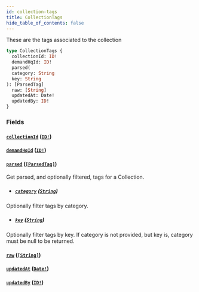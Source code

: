 ```yaml
---
id: collection-tags
title: CollectionTags
hide_table_of_contents: false
---
```



These are the tags associated to the collection

```graphql
type CollectionTags {
  collectionId: ID!
  demandHqId: ID!
  parsed(
  category: String
  key: String
): [ParsedTag]
  raw: [String]
  updatedAt: Date!
  updatedBy: ID!
}
```


### Fields

#### [`collectionId`](#) ([`ID!`](/demand/api/graphql-admin/reference/scalars/id))




#### [`demandHqId`](#) ([`ID!`](/demand/api/graphql-admin/reference/scalars/id))




#### [`parsed`](#) ([`[ParsedTag]`](/demand/api/graphql-admin/reference/objects/parsed-tag))

Get parsed, and optionally filtered, tags for a Collection.
- ##### [`category`](#) ([`String`](/demand/api/graphql-admin/reference/scalars/string))

Optionally filter tags by category.


- ##### [`key`](#) ([`String`](/demand/api/graphql-admin/reference/scalars/string))

Optionally filter tags by key. If category is not provided, but key is, category must be null to be returned.


#### [`raw`](#) ([`[String]`](/demand/api/graphql-admin/reference/scalars/string))




#### [`updatedAt`](#) ([`Date!`](/demand/api/graphql-admin/reference/scalars/date))




#### [`updatedBy`](#) ([`ID!`](/demand/api/graphql-admin/reference/scalars/id))






